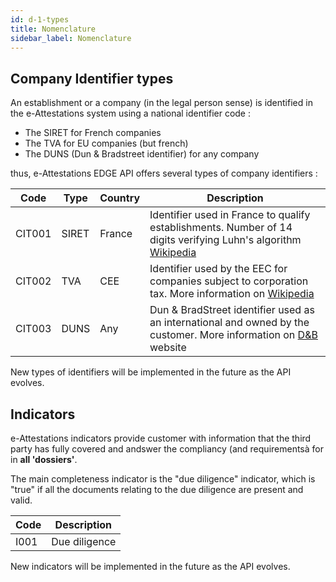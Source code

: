 ```yaml
---
id: d-1-types
title: Nomenclature
sidebar_label: Nomenclature
---
```


## Company Identifier types

An establishment or a company (in the legal person sense) is identified in the e-Attestations system using a national identifier code :

- The SIRET for French companies
- The TVA for EU companies (but french)
- The DUNS (Dun & Bradstreet identifier) for any company


thus, e-Attestations EDGE API offers several types of company identifiers :

Code    |Type|Country|Description
--------|----|----------|------------------------
CIT001  |SIRET|France|Identifier used in France to qualify establishments. Number of 14 digits verifying Luhn's algorithm [Wikipedia](https://fr.wikipedia.org/wiki/Formule_de_Luhn)
CIT002  |TVA|CEE|Identifier used by the EEC for companies subject to corporation tax. More information on [Wikipedia](https://en.wikipedia.org/wiki/VAT_identification_number)
CIT003  |DUNS|Any|Dun & BradStreet identifier used as an international and owned by the customer. More information on [D&B](https://www.dnb.com/ca-fr/duns-number.html) website

New types of identifiers will be implemented in the future as the API evolves.

## Indicators

e-Attestations indicators provide customer with information
that the third party has fully covered and andswer the compliancy (and requirementsà for in **all 'dossiers'**.

The main completeness indicator is the "due diligence" indicator, 
which is "true" if all the documents relating to the due diligence are present and valid.


Code |Description
-----|------------------------
I001 |Due diligence

New indicators will be implemented in the future as the API evolves.
